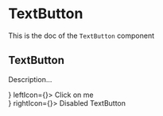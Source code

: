 <!--- TextButton.stories.mdx --->


<Meta
  title="Design System/Atoms/TextButton"
  component={TextButton}
/>

# TextButton

This is the doc of the `TextButton` component

## TextButton

Description...

<Canvas>
  <Story name="base">
    <div>
      <TextButton rightIcon={<NextIcon />} leftIcon={<BackIcon />}>
        Click on me
      </TextButton>
    </div>
    <div>
      <TextButton disabled leftIcon={<BackIcon />} rightIcon={<NextIcon />}>
        Disabled TextButton
      </TextButton>
    </div>
  </Story>
</Canvas>
